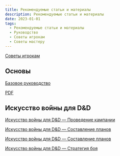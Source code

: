 ```yaml
---
title: Рекомендуемые статьи и материалы
description: Рекомендуемые статьи и материалы
date: 2023-01-01
tags:
  - Рекомендуемые статьи и материалы
  - Руководство
  - Советы игрокам
  - Советы мастеру
---
```


[Советы игрокам](/posts/articles/index-player-advice)


## Основы

[Базовое руководство](/posts/articles/players-basic-guide)

[PDF](/files/downloads/basic-player-manual.pdf)


## Искусство войны для D&D

[Искусство войны для D&D — Проведение кампании](/posts/articles/art-of-war-campaigns)

[Искусство войны для D&D — Составление планов](/posts/translations/art-of-war-making-plans)

[Искусство войны для D&D — Составление планов](/posts/articles/art-of-war-making-plans)

[Искусство войны для D&D — Стратегия боя](/posts/articles/art-of-war-for-dnd-strategy-of-combat)
